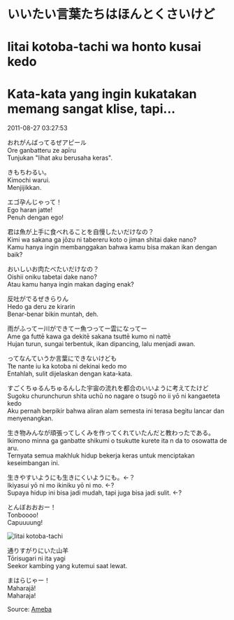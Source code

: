 # いいたい言葉たちはほんとくさいけど  
# Iitai kotoba-tachi wa honto kusai kedo  
# Kata-kata yang ingin kukatakan memang sangat klise, tapi...  

2011-08-27 03:27:53  

おれがんばってるぜアピール  
Ore ganbatteru ze apīru  
Tunjukan "lihat aku berusaha keras".  

きもちわるい。  
Kimochi warui.  
Menjijikkan.  

エゴ孕んじゃって！  
Ego haran jatte!  
Penuh dengan ego!  

君は魚が上手に食べれることを自慢したいだけなの？  
Kimi wa sakana ga jōzu ni tabereru koto o jiman shitai dake nano?  
Kamu hanya ingin membanggakan bahwa kamu bisa makan ikan dengan baik?  

おいしいお肉たべたいだけなの？  
Oishii oniku tabetai dake nano?  
Atau kamu hanya ingin makan daging enak?  

反吐がでるぜきらりん  
Hedo ga deru ze kirarin  
Benar-benar bikin muntah, deh.  

雨がふってー川ができてー魚つってー雲になってー  
Ame ga futtē kawa ga dekitē sakana tsuttē kumo ni nattē  
Hujan turun, sungai terbentuk, ikan dipancing, lalu menjadi awan.  

ってなんていうか言葉にできないけども  
Tte nante iu ka kotoba ni dekinai kedo mo  
Entahlah, sulit dijelaskan dengan kata-kata.  

すごくちゅるんちゅるんした宇宙の流れを都合のいいように考えてたけど  
Sugoku churunchurun shita uchū no nagare o tsugō no ii yō ni kangaeteta kedo  
Aku pernah berpikir bahwa aliran alam semesta ini terasa begitu lancar dan menyenangkan.  

生き物みんなが頑張ってしくみを作ってくれていたんだと教わったである。  
Ikimono minna ga ganbatte shikumi o tsukutte kurete ita n da to osowatta de aru.  
Ternyata semua makhluk hidup bekerja keras untuk menciptakan keseimbangan ini.  

生きやすいようにも生きにくいようにも。←？  
Ikiyasui yō ni mo ikiniku yō ni mo. ←?  
Supaya hidup ini bisa jadi mudah, tapi juga bisa jadi sulit. ←?  

とんぼおおおー！  
Tonboooo!  
Capuuuung!  

![Iitai kotoba-tachi](./Iitai-kotoba-tachi.jpg)

通りすがりにいた山羊  
Tōrisugari ni ita yagi  
Seekor kambing yang kutemui saat lewat.  

まはらじゃー！  
Maharajā!  
Maharaja!  

Source: [Ameba](https://ameblo.jp/arihara6/entry-10998894517.html)